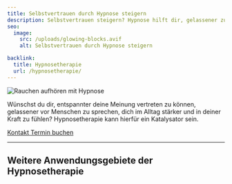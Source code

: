 ```yaml
---
title: Selbstvertrauen durch Hypnose steigern
description: Selbstvertrauen steigern? Hypnose hilft dir, gelassener zu sprechen und dich stärker zu fühlen. Erlebe, wie Hypnose dein Selbstbewusstsein im Alltag stärkt.
seo:
  image:
    src: /uploads/glowing-blocks.avif
    alt: Selbstvertrauen durch Hypnose steigern

backlink:
  title: Hypnosetherapie
  url: /hypnosetherapie/
---
```



<div class="relative">

<img class="w-full h-64 object-cover object-center sm:h-96" src="/uploads/glowing-blocks.avif" alt="Rauchen aufhören mit Hypnose" />

<p>
  Wünschst du dir, entspannter deine Meinung vertreten zu können, gelassener vor Menschen zu sprechen, dich im Alltag stärker und in deiner Kraft zu fühlen?
  Hypnosetherapie kann hierfür ein Katalysator sein.
</p>

</div>

<div class="flex gap-4">
  <a data-umami-event="Home – Button Kontakt" href="/kontakt/" class="inline-flex items-center justify-center px-6 py-3 text-base leading-tight font-bold text-red-600 bg-transparent border border-red-600 rounded-full transition hover:bg-red-500 hover:text-red-50 no-underline" onclick="document.app.emitEvent('mouseDown', 'trigger-to-5');"> 
    <span class="">Kontakt</span>
  </a>
  <a
  data-umami-event="Open Calendly"
  href="https://calendly.com/bern-hypnose/erstsitzung"
  target="_blank"
  class="inline-flex no-prose items-center justify-center px-6 py-3 text-base leading-tight font-bold text-red-50 bg-red-500 border border-red-600 rounded-full transition hover:bg-red-500 hover:text-red-50 no-underline"
>
  <span>Termin buchen</span>
</a>

</div>

<hr class="border-gray-400" />
<h2 class="text-balance">Weitere Anwendungsgebiete der Hypnosetherapie</h2>
<SubPagesHypnotherapy exclude="/hypnosetherapie/selbstvertrauen/" columns={3} />
